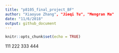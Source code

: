 ```yaml
---
title: "p8105_final_project_BF"
author: "Xiaoyue Zhang", "Jieqi Tu", "Mengran Ma"
date: "11/6/2018"
output: github_document
---
```


```r
knitr::opts_chunk$set(echo = TRUE)
```

111
222
333
444